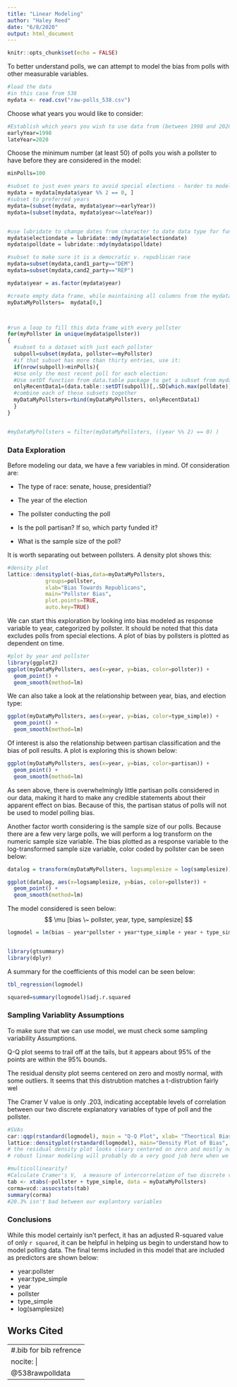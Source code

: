 ```yaml
---
title: "Linear Modeling"
author: "Haley Reed"
date: "6/8/2020"
output: html_document
---
```


```r
knitr::opts_chunk$set(echo = FALSE)
```

To better understand polls, we can attempt to model the bias from polls with other measurable variables. 

```r
#load the data
#in this case from 538
mydata <- read.csv("raw-polls_538.csv")
```

Choose what years you would like to consider:

```r
#Establish which years you wish to use data from (between 1998 and 2020):
earlyYear=1998
lateYear=2020
```

Choose the minimum number (at least 50) of polls you wish a pollster to have before they are considered in the model:

```r
minPolls=100
```

```r
#subset to just even years to avoid special elections - harder to model
mydata = mydata[mydata$year %% 2 == 0, ]
#subset to preferred years
mydata=(subset(mydata, mydata$year>=earlyYear))
mydata=(subset(mydata, mydata$year<=lateYear))


#use lubridate to change dates from character to date data type for functionality. 
mydata$electiondate = lubridate::mdy(mydata$electiondate)
mydata$polldate = lubridate::mdy(mydata$polldate)

#subset to make sure it is a democratic v. republican race
mydata=subset(mydata,cand1_party=="DEM")
mydata=subset(mydata,cand2_party=="REP")

mydata$year = as.factor(mydata$year)

#create empty data frame, while maintaining all columns from the mydata structure
myDataMyPollsters=  mydata[0,]



#run a loop to fill this data frame with every pollster
for(myPollster in unique(mydata$pollster))
{
  #subset to a dataset with just each pollster
  subpoll=subset(mydata, pollster==myPollster)
  #if that subset has more than thirty entries, use it:
  if(nrow(subpoll)>minPolls){
  #Use only the most recent poll for each election:
  #Use setDT function from data.table package to get a subset from mydata with just the max. value of the date element for each race (grouped with the keyby function). Call this new subset of data onlyRecentData.
  onlyRecentData1=(data.table::setDT(subpoll)[,.SD[which.max(polldate)],keyby=race_id])
  #combine each of these subsets together
  myDataMyPollsters=rbind(myDataMyPollsters, onlyRecentData1)
  }
}


#myDataMyPollsters = filter(myDataMyPollsters, ((year %% 2) == 0) )

```

### Data Exploration


Before modeling our data, we have a few variables in mind. Of consideration are:

* The type of race: senate, house, presidential?

* The year of the election 

* The pollster conducting the poll

* Is the poll partisan? If so, which party funded it?

* What is the sample size of the poll?

It is worth separating out between pollsters. A density plot shows this:
```r
#density plot 
lattice::densityplot(~bias,data=myDataMyPollsters,
            groups=pollster,
            xlab="Bias Towards Republicans",
            main="Pollster Bias",
            plot.points=TRUE,
            auto.key=TRUE)
```




We can start this exploration by looking into bias modeled as response variable to year, categorized by pollster. It should be noted that this data excludes polls from special elections. A plot of bias by pollsters is plotted as dependent on time. 

```r
#plot by year and pollster
library(ggplot2)
ggplot(myDataMyPollsters, aes(x=year, y=bias, color=pollster)) +
  geom_point() +
  geom_smooth(method=lm)
```

We can also take a look at the relationship between year, bias, and election type:

```r
ggplot(myDataMyPollsters, aes(x=year, y=bias, color=type_simple)) +
  geom_point() +
  geom_smooth(method=lm)
```

Of interest is also the relationship between partisan classification and the bias of poll results. A plot is exploring this is shown below:

```r
ggplot(myDataMyPollsters, aes(x=year, y=bias, color=partisan)) +
  geom_point() +
  geom_smooth(method=lm)
```

As seen above, there is overwhelmingly little partisan polls considered in our data, making it hard to make any credible statements about their apparent effect on bias. Because of this, the partisan status of polls will not be used to model polling bias.

Another factor worth considering is the sample size of our polls. Because there are a few very large polls, we will perform a log transform on the numeric sample size variable. The bias plotted as a response variable to the log-transformed sample size variable, color coded by pollster can be seen below:

```r
datalog = transform(myDataMyPollsters, logsamplesize = log(samplesize))

ggplot(datalog, aes(x=logsamplesize, y=bias, color=pollster)) +
  geom_point() +
  geom_smooth(method=lm)


```

The model considered is seen below:
$$ \mu  [bias \~ pollster, year, type, samplesize] $$
```r
logmodel = lm(bias ~ year*pollster + year*type_simple + year + type_simple + pollster + logsamplesize , data = datalog)


library(gtsummary)
library(dplyr)
```

A summary for the coefficients of this model can be seen below:

```r

tbl_regression(logmodel)

squared=summary(logmodel)$adj.r.squared
```

### Sampling Variablity Assumptions

To make sure that we can use model, we must check some sampling variability Assumptions.

Q-Q plot seems to trail off at the tails, but it appears about 95% of the points are within the 95% bounds.

The residual density plot seems centered on zero and mostly normal, with some outliers. It seems that this distrubtion matches a t-distrubtion fairly wel

The Cramer V value is only .203, indicating acceptable levels of correlation between our two discrete explanatory variables of type of poll and the pollster.

```r
#SVAs
car::qqp(rstandard(logmodel), main = "Q-Q Plot", xlab= "Theortical Bias Values", ylab="Actual Bias Values")
lattice::densityplot(rstandard(logmodel), main="Density Plot of Bias", xlab="Bias Towards Repulicans")
# the residual density plot looks cleary centered on zero and mostly normal with outliers
# robust linear modeling will probably do a very good job here when we construct our Bayesian model

#multicollinearity?
#Calculate Cramer's V,  a measure of intercorrelation of two discrete variables
tab <- xtabs(~pollster + type_simple, data = myDataMyPollsters)
corma=vcd::assocstats(tab)
summary(corma)
#20.3% isn't bad between our explantory variables

```

### Conclusions

While this model certainly isn't perfect, it has an adjusted R-squared value of only `r squared`, it can be helpful in helping us begin to understand how to model polling data. The final terms included in this model that are included as predictors are shown below:

* year:pollster
* year:type_simple
* year
* pollster
* type_simple
* log(samplesize)



\newpage
## Works Cited

---
#.bib for bib refrence
nocite: |
  @538rawpolldata
---